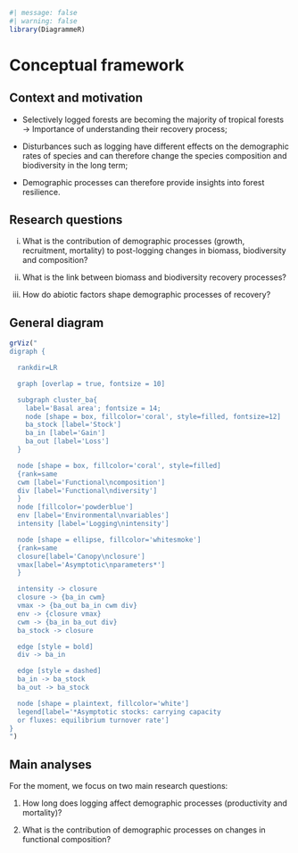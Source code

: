 ```r
#| message: false
#| warning: false
library(DiagrammeR)
```

# Conceptual framework {.unnumbered}

## Context and motivation

-   Selectively logged forests are becoming the majority of tropical forests $\rightarrow$ Importance of understanding their recovery process;

-   Disturbances such as logging have different effects on the demographic rates of species and can therefore change the species composition and biodiversity in the long term;

-   Demographic processes can therefore provide insights into forest resilience.

## Research questions

i.  What is the contribution of demographic processes (growth, recruitment, mortality) to post-logging changes in biomass, biodiversity and composition?

ii. What is the link between biomass and biodiversity recovery processes?

iii. How do abiotic factors shape demographic processes of recovery?

## General diagram

```r
grViz("
digraph {

  rankdir=LR

  graph [overlap = true, fontsize = 10]

  subgraph cluster_ba{
    label='Basal area'; fontsize = 14;
    node [shape = box, fillcolor='coral', style=filled, fontsize=12]
    ba_stock [label='Stock']
    ba_in [label='Gain']
    ba_out [label='Loss']
  }

  node [shape = box, fillcolor='coral', style=filled]
  {rank=same
  cwm [label='Functional\ncomposition']
  div [label='Functional\ndiversity']
  }
  node [fillcolor='powderblue']
  env [label='Environmental\nvariables']
  intensity [label='Logging\nintensity']

  node [shape = ellipse, fillcolor='whitesmoke']
  {rank=same
  closure[label='Canopy\nclosure']
  vmax[label='Asymptotic\nparameters*']
  }

  intensity -> closure
  closure -> {ba_in cwm}
  vmax -> {ba_out ba_in cwm div}
  env -> {closure vmax}
  cwm -> {ba_in ba_out div}
  ba_stock -> closure

  edge [style = bold]
  div -> ba_in

  edge [style = dashed]
  ba_in -> ba_stock
  ba_out -> ba_stock

  node [shape = plaintext, fillcolor='white']
  legend[label='*Asymptotic stocks: carrying capacity
  or fluxes: equilibrium turnover rate']
}
")
```

## Main analyses

For the moment, we focus on two main research questions: 

1. How long does logging affect demographic processes (productivity and mortality)? 

2. What is the contribution of demographic processes on changes in functional composition?

